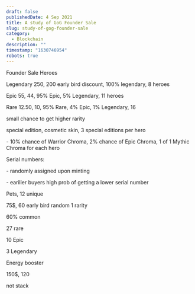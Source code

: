 ```yaml
---
draft: false
publishedDate: 4 Sep 2021
title: A study of GoG Founder Sale
slug: study-of-gog-founder-sale
category:
  - Blockchain
description: ""
timestamp: "1630746954"
robots: true
---
```

Founder Sale Heroes

Legendary 250, 200 early bird discount, 100% legendary, 8 heroes

Epic 55, 44, 95% Epic, 5% Legendary, 11 heroes

Rare 12.50, 10, 95% Rare, 4% Epic, 1% Legendary, 16

small chance to get higher rarity

special edition, cosmetic skin, 3 special editions per hero

\- 10% chance of Warrior Chroma, 2% chance of Epic Chroma, 1 of 1 Mythic Chroma for each hero

Serial numbers:

\- randomly assigned upon minting

\- earilier buyers high prob of getting a lower serial number



Pets, 12 unique

75$, 60 early bird random 1 rarity

60% common

27 rare

10 Epic

3 Legendary



Energy booster

150$, 120

not stack